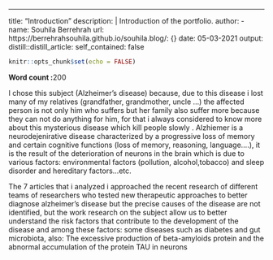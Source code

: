 ---
title: "Introduction"
description: |
  Introduction of the portfolio.
author:
  - name: Souhila Berrehrah
    url:
      https://berrehrahsouhila.github.io/souhila.blog/: {}
date: 05-03-2021
output:
  distill::distill_article:
    self_contained: false


```r
knitr::opts_chunk$set(echo = FALSE)
```

**Word count :**200


I chose this subject (Alzheimer's disease) because, due to this disease i lost many of my relatives (grandfather, grandmother, uncle ...) the affected person is not only him who suffers but her family also suffer more because they can not do anything for him, for that i always considered to know more about this mysterious disease which kill people slowly .
Alzhiemer is a neurodejenirative disease characterized by a progressive loss of memory and certain cognitive functions (loss of memory, reasoning, language….), it is the result of the deterioration of neurons in the brain which is due to various factors: environmental factors (pollution, alcohol,tobacco) and sleep disorder and hereditary factors...etc.

The 7 articles that i analyzed i approached the recent research of different teams of researchers who tested new therapeutic approaches to better diagnose alzheimer's disease but the precise causes of the disease are not identified, but the work research on the subject allow us to better understand the risk factors that contribute to the development of the disease and among these factors: some diseases such as diabetes and gut microbiota, also: The excessive production of beta-amyloids protein and the abnormal accumulation of the protein TAU in neurons





